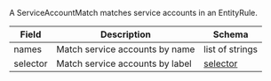 A ServiceAccountMatch matches service accounts in an EntityRule.

| Field | Description | Schema |
|-------|-------------|--------|
| names | Match service accounts by name | list of strings |
| selector | Match service accounts by label | [selector](#selector) |
